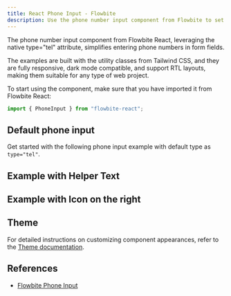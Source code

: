 ```yaml
---
title: React Phone Input - Flowbite
description: Use the phone number input component from Flowbite to set a phone number inside a form field and use sizes
---
```


The phone number input component from Flowbite React, leveraging the native type="tel" attribute, simplifies entering phone numbers in form fields.

The examples are built with the utility classes from Tailwind CSS, and they are fully responsive, dark mode compatible, and support RTL layouts, making them suitable for any type of web project.

To start using the component, make sure that you have imported it from Flowbite React:

```jsx
import { PhoneInput } from "flowbite-react";
```

## Default phone input

Get started with the following phone input example with default type as `type="tel"`.

<Example name="phoneInput.root" />

## Example with Helper Text

<Example name="phoneInput.withHelperText" />

## Example with Icon on the right

<Example name="phoneInput.withRightIcon" />

## Theme

For detailed instructions on customizing component appearances, refer to the [Theme documentation](/docs/customize/theme).

<Theme name="phoneInput" />

## References

- [Flowbite Phone Input](https://flowbite.com/docs/forms/phone-input/)
